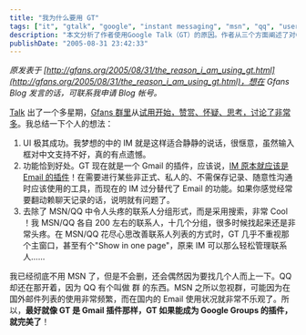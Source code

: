 ```yaml
---
title: "我为什么要用 GT"
tags: ["it", "gtalk", "google", "instant messaging", "msn", "qq", "user interface", "communication"]
description: "本文分析了作者使用Google Talk（GT）的原因。作者从三个方面阐述了对GT的喜爱：一是其极其成功的用户界面设计，适合静静交谈的简洁风格；二是功能恰到好处，将即时通讯定位为电子邮件的辅助工具而非替代品；三是创新的联系人管理方式，抛弃了传统IM的分组形式而采用搜索功能。作者表示已经不再使用MSN，只是偶尔登录找人，但仍保留QQ是因为其“群“功能。文章最后提出期望：如果GT能成为Google Groups的插件，就像它是Gmail的插件一样，那将是完美的。"
publishDate: "2005-08-31 23:42:33"
---
```


_原发表于 [http://gfans.org/2005/08/31/the_reason_i_am_using_gt.html](http://gfans.org/2005/08/31/the_reason_i_am_using_gt.html)，想在 Gfans Blog 发言的话，可联系我申请 Blog 帐号。_

[Talk](http://www.google.com/talk/) 出了一个多星期，[Gfans 群里](http://groups.google.com/group/fans/)从[试用开始，赞赏、怀疑、思考，讨论了非常多](http://groups.google.com/group/fans/search?q=talk&scoring=d)。我总结一下个人的想法：

1. UI 极其成功。我梦想的中的 IM 就是这样适合静静的说话，很惬意，虽然输入框对中文支持不好，真的有点遗憾。
2. 功能恰到好处。GT 现在就是一个 Gmail 的插件，应该说，[IM 原本就应该是 Email 的插件](http://groups.google.com/group/fans/msg/27545416f476dfe2)！在需要进行某些非正式、私人的、不需保存记录、随意性沟通时应该使用的工具，而现在的 IM 过分替代了 Email 的功能。如果你感觉经常要翻动赖聊天记录的话，说明就有问题了。
3. 去除了 MSN/QQ 中令人头疼的联系人分组形式，而是采用搜索，非常 Cool ！我 MSN/QQ 各自 200 左右的联系人，十几个分组，很多时候找起来还是非常头疼。在 MSN/QQ 花尽心思改善联系人列表的方式时，GT 几乎不重视那个主窗口，甚至有个"Show in one page"，原来 IM 可以那么轻松管理联系人……

我已经彻底不用 MSN 了，但是不会删，还会偶然因为要找几个人而上一下。QQ 却还在那开着，因为 QQ 有个叫做 群 的东西。MSN 之所以忽视群，可能因为在国外邮件列表的使用非常频繁，而在国内的 Email 使用状况就非常不乐观了。所以，**最好就像 GT 是 Gmail 插件那样，GT 如果能成为 Google Groups 的插件，就完美了**！
